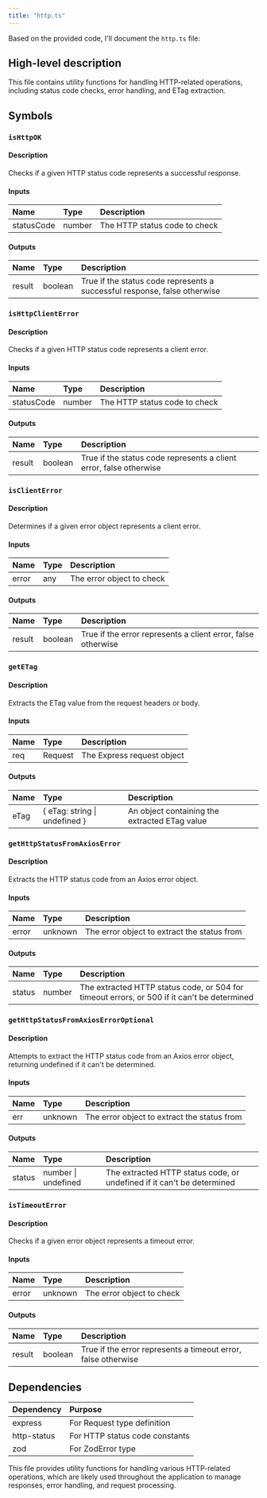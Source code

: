 ```yaml
---
title: "http.ts"
---
```


Based on the provided code, I'll document the `http.ts` file:

## High-level description
This file contains utility functions for handling HTTP-related operations, including status code checks, error handling, and ETag extraction.

## Symbols

### `isHttpOK`
#### Description
Checks if a given HTTP status code represents a successful response.

#### Inputs
| Name | Type | Description |
|:-----|:-----|:------------|
| statusCode | number | The HTTP status code to check |

#### Outputs
| Name | Type | Description |
|:-----|:-----|:------------|
| result | boolean | True if the status code represents a successful response, false otherwise |

### `isHttpClientError`
#### Description
Checks if a given HTTP status code represents a client error.

#### Inputs
| Name | Type | Description |
|:-----|:-----|:------------|
| statusCode | number | The HTTP status code to check |

#### Outputs
| Name | Type | Description |
|:-----|:-----|:------------|
| result | boolean | True if the status code represents a client error, false otherwise |

### `isClientError`
#### Description
Determines if a given error object represents a client error.

#### Inputs
| Name | Type | Description |
|:-----|:-----|:------------|
| error | any | The error object to check |

#### Outputs
| Name | Type | Description |
|:-----|:-----|:------------|
| result | boolean | True if the error represents a client error, false otherwise |

### `getETag`
#### Description
Extracts the ETag value from the request headers or body.

#### Inputs
| Name | Type | Description |
|:-----|:-----|:------------|
| req | Request | The Express request object |

#### Outputs
| Name | Type | Description |
|:-----|:-----|:------------|
| eTag | { eTag: string \| undefined } | An object containing the extracted ETag value |

### `getHttpStatusFromAxiosError`
#### Description
Extracts the HTTP status code from an Axios error object.

#### Inputs
| Name | Type | Description |
|:-----|:-----|:------------|
| error | unknown | The error object to extract the status from |

#### Outputs
| Name | Type | Description |
|:-----|:-----|:------------|
| status | number | The extracted HTTP status code, or 504 for timeout errors, or 500 if it can't be determined |

### `getHttpStatusFromAxiosErrorOptional`
#### Description
Attempts to extract the HTTP status code from an Axios error object, returning undefined if it can't be determined.

#### Inputs
| Name | Type | Description |
|:-----|:-----|:------------|
| err | unknown | The error object to extract the status from |

#### Outputs
| Name | Type | Description |
|:-----|:-----|:------------|
| status | number \| undefined | The extracted HTTP status code, or undefined if it can't be determined |

### `isTimeoutError`
#### Description
Checks if a given error object represents a timeout error.

#### Inputs
| Name | Type | Description |
|:-----|:-----|:------------|
| error | unknown | The error object to check |

#### Outputs
| Name | Type | Description |
|:-----|:-----|:------------|
| result | boolean | True if the error represents a timeout error, false otherwise |

## Dependencies
| Dependency | Purpose |
|:-----------|:--------|
| express | For Request type definition |
| http-status | For HTTP status code constants |
| zod | For ZodError type |

This file provides utility functions for handling various HTTP-related operations, which are likely used throughout the application to manage responses, error handling, and request processing.